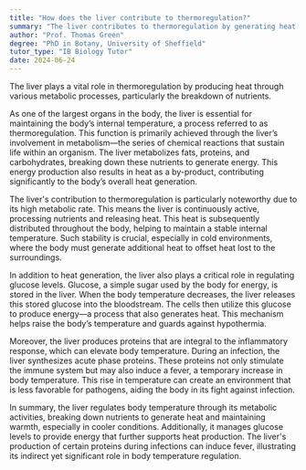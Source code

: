 ```yaml
---
title: "How does the liver contribute to thermoregulation?"
summary: "The liver contributes to thermoregulation by generating heat through metabolic processes, particularly the breakdown of nutrients."
author: "Prof. Thomas Green"
degree: "PhD in Botany, University of Sheffield"
tutor_type: "IB Biology Tutor"
date: 2024-06-24
---
```


The liver plays a vital role in thermoregulation by producing heat through various metabolic processes, particularly the breakdown of nutrients.

As one of the largest organs in the body, the liver is essential for maintaining the body’s internal temperature, a process referred to as thermoregulation. This function is primarily achieved through the liver’s involvement in metabolism—the series of chemical reactions that sustain life within an organism. The liver metabolizes fats, proteins, and carbohydrates, breaking down these nutrients to generate energy. This energy production also results in heat as a by-product, contributing significantly to the body’s overall heat generation.

The liver's contribution to thermoregulation is particularly noteworthy due to its high metabolic rate. This means the liver is continuously active, processing nutrients and releasing heat. This heat is subsequently distributed throughout the body, helping to maintain a stable internal temperature. Such stability is crucial, especially in cold environments, where the body must generate additional heat to offset heat lost to the surroundings.

In addition to heat generation, the liver also plays a critical role in regulating glucose levels. Glucose, a simple sugar used by the body for energy, is stored in the liver. When the body temperature decreases, the liver releases this stored glucose into the bloodstream. The cells then utilize this glucose to produce energy—a process that also generates heat. This mechanism helps raise the body’s temperature and guards against hypothermia.

Moreover, the liver produces proteins that are integral to the inflammatory response, which can elevate body temperature. During an infection, the liver synthesizes acute phase proteins. These proteins not only stimulate the immune system but may also induce a fever, a temporary increase in body temperature. This rise in temperature can create an environment that is less favorable for pathogens, aiding the body in its fight against infection.

In summary, the liver regulates body temperature through its metabolic activities, breaking down nutrients to generate heat and maintaining warmth, especially in cooler conditions. Additionally, it manages glucose levels to provide energy that further supports heat production. The liver's production of certain proteins during infections can induce fever, illustrating its indirect yet significant role in body temperature regulation.
    